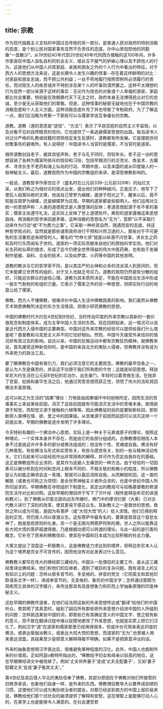 ```yaml
---
---
---
```

title: 宗教
---



作为现代独裁主义支柱的中国过去传统的另一部分，是普通人民对政府的特别消极的态度，是个别公民对国家事务显然不负责任的态度。孙中山曾抱怨他的同胞像“一盘散沙”。从19世纪4O年代到20世纪40年代同西方接触的这100年间，许多作家哀叹中国人自私自利的机会主义、彼此互不服气的妒嫉心理以及不顾他人的行为，这是他们从中国人对其家庭、亲族和朋友之外的个人行为中看出的特征。对于西方人的思想方法来说，这是长期令人发生兴趣的怪事--存在着这样鲜明的对比：对家庭和朋友忠诚，而不顾公共利益；一丝不苟地履行按照惯例所必须履行的责任，而对陌生人的疾苦或并不特别涉及某个人的坏事则漠然置之。这种不太理想的行为显然一部分来源于这样的事实：无论作为效忠的对象或个人幸福的源泉，家庭都比社会重要，特别是在改朝换代天下无主之时，政府本身无法博得民众对它的忠诚，至少是无从获取他们的尊敬。但是，这种怪事的秘密无疑地也在于中国宗教的消极态度和个人主义方面。这种消极态度补充了并也导致了专制政府。为了了解这一点，我们应当略为考察一下那些可以与儒家学说互争雄长的宗教。

道教。道教（道的意思是“途径”、“方法”）表示了平民百姓的自然主义宇宙观，以及对看不见的自然精灵的信仰。它也提供了一条逃避儒家思想的出路。每当读书人对过分严格的礼教或经籍的烦琐规定发生反感时，道教都有所发展。它是摆脱世间纷繁事务的避难所。有人说得好：中国读书人当官时是儒家，不当官时是道家。

相传道教创自老子，据其信徒声称，老子与孔子同时，但较年长。老子这一派的思想容纳了各种为儒家所排斥的信仰和习俗，包括早期流行的泛灵论、炼金术、古魔术、寻求长生不老药和海上仙岛的行动、早期中医，以及本国的或从印度输人的一般神秘主义。最后，道教观院作为中国的宗教组织来讲，是深受佛教影响的。

一般说，道教哲学作家仿庄子（盛名时在公元前339-公元前329年）的灿烂文采，从我们称之为相对论的观点出发，提出他们的种种疑问。正是庄子，他写下了使后人拍案叫绝的文章，他说自己曾梦为蝴蝶，遨游于阳光之下，醒来以后，竟不知是庄周梦为蝴蝶，还是蝴蝶梦为庄周。早期的道家都是些聪明人。他们运用对立统一的思想声称：人类的道德观念是人类堕落的反映；孝道思想起源于有不孝的事实；儒家主张遵守礼法，这实际上反映了世上道德败坏。典型的道家遵循这条思想路线，用消极的哲学来回避矛盾，这种消极的思想名为“无为”，意即“以不采取行动来作为行动”或“不为费力之事”。它采取一种听其自然、随遇而安的态度。持这种哲学观点的，显然就是那些谴责政府进行干预和兴师卫道的人，那些对于不可避免的生活重担逆来顺受的人。著名的“竹林七贤”就是以纵酒不问世事，求长生之药和及时行乐而闻名于世的。道家的一项实际贡献来自他们的原始科学实验。他们对长生药和仙草的搜求，形成了迄今仍使全世界得益的伟大中医药典，也有助于发展制作瓷器、染料、合金的技术，以及如罗盘、火药等中国的其他发明。

道教的教派与它的哲学家不同，是以其庄严的众神和众多的流派深人到民间的，但它未能建立世界性的组织，对于文人也缺乏号召力。道教的观院仍然是些分散的组织，只能迎合群众的迷信心理。道教为其本质所决定，不能在中国政治生活中形成一股生气勃勃的有组织力量。它表示了儒家之外的另一种思想，但把实际行动的地盘让给了儒家。

佛教。西方人不懂佛教，很难评价中国人生活中佛教因素的影响。我们虽然从佛教艺术熟悉佛教所决定的东方生活情调，但很少研究佛教的思想。

中国的佛教时代大约在4世纪到9世纪，当时传自印度的外来宗教以其新的一套价值观念和制度体系，成为主宰中国人生活的东西。现在回顾起来，这一情况可以说是近代西方入侵中国的主要典型。中国对这外来宗教的经验可以提供给我们什么借鉴呢？基督教和马克思主义并不同它恰好相似。然而，中国今天接受外来信仰的情况却有其过去的影响。自古以来，中国的反叛运动中都有宗教狂热精神。就佛教来说，首先接受这种新信仰的，是中国的来自北方的夷狄人侵者。但佛教并没有成为外来势力的政治工具。

要了解佛教在中国有吸引力，我们必须注意它的主要观念。佛教的最早信条之一，是认为人生是痛苦的，并且这不仅限于我们所熟悉的今世；这就是轮回思想。释迦牟尼大约生活在公元前6世纪的尼泊尔，出生豪门，年轻时过着贵族生活。在抛弃了宫室、妃缤和豪华生活之后，他通过冥思苦想而获正觉，领悟了伟大的法轮其回佛法丰富原理。

这可以称之为生活的“因果”理论：万物皆由因果循环中的他物所定，因而生活的苦难事实上来自某些前因，消灭了这些前因就有可能消灭生活中的苦难本身。故情欲源于知觉，而知觉又源于接触和六根等等。因此佛教徒的目的是要斩断轮回，即斩断把人束缚在情、欲、爱之中的因果链。从苦难源于前因而前因可以消灭这样一个前提出发，早期的佛教徒逐步发明了许多理论。

今天特别有趣的一个佛法中心思想，实际上是一种关于元素或原子的理论，按照这种理论，一个实体本身并不存在，而是由它的各部分组成的。古佛教僧侣相信人本身不过是由这许许多多的部分或佛法组成的；他没有个性、灵魂或自我。佛法有好几种类型。有些佛法与形式和实质有关，有些与感觉有关，别的一些与精神活动有关。它们合起来可以给经验作出非常简练的解释，并可作为否定自我存在的基础。这正是佛教徒所企业求的，是其作为逃避人生痛苦的一种方法。由于经验的一切因素可以被分析到在时间和空间上根本不同的、不相关联的和微小的程度，所以佛教徒认为如能正确领会这一真理，那就可以最后消除自我，从而解脱轮回。这一类的解脱（或者也可称之为领悟）是全世界神秘主义者所企求的，也是中世纪中国人所热切追求的。早期佛教在寺院组织下制度化，其定出的教规可与较晚基督教的修道院生活作对比和对照。这些早期的僧侣终于写下了贝叶经（相传是释迦牟尼的讲道和教义）。到了佛教从印度北部向远东传播时，佛门中的摩诃衍那（大乘）已对古代教义进行了深刻的改革，使其更易于感召众生。其新教义之一是救世的思想。救世之所以成为可能，是因为有菩萨（或“大彻大悟”的人）给人求情。他们已得到释迦的正觉，但仍居人间以普渡众生。这些菩萨中最有名的，要算是观音这个慈悲女神了，她是慈悲原则的化身。另一个是无限光明菩萨阿弥陀佛。世人之所以能靠这些大彻大悟的菩萨超渡得救，乃是根据功德可以转渡的理论。与此一起的是行善的概念，它补充了原来的佛教信仰，使其在中国和日本成为比较积极的社会力量。

大乘又提出了涅盘这一积极教义，这是佛教徒力求达到的境界，但释迩牟尼本人认为这个境界是完全不可言传的，因而他没有对此发表过什么意见。

佛教教义都写在伟大的佛经即三藏经内。中国头一批僧侣的主要工作，是从这三藏经里译出佛经来。他们和他们的后继者，遇到了艰巨的复杂问题，既有语言上的又有知识上的问题：怎样从那多音节的、多变格的、拼音的梵文（它同英文和其他印欧语系文字一样），译成单音节的，无变格的、象形的中国文字；怎样通过那颇为简练而又具体的汉字媒介，来传达那具有高度想象力和形而上学抽象原理的印度神秘主义。

这批早期的佛教传道者，在他们设法把这新的外来思想传达或“翻译”给他们的中国听众，使其明了其真意时，碰到了嗣后所有那些把外来思想介绍进中国的人所碰到的问题：怎样挑选某些中国的词，即那些已有其确定意义的中国文字，使之赋有新的意义，而不致在翻译过程中难以捉摸地更改了外来思想，也就是实质上把它们汉化了。例如汉字“道”在道家和儒家那里已经用得很多，但或许也可用来表达印度的佛法，或表达瑜伽派教义，或表达大彻大悟的思想，而道家的“无为”,也曾被人用来表达涅盘。其结果至少是把意义解释得极不明确，如果不是把原意冲淡的话。

外来的抽象思想用汉字表达后，很难避免某种程度的汉化。此外，中国人也抵制外来的价值观。正如阿瑟o赖特所指出的，“佛教给予妇女和母亲以较高的地位，这在早期佛经译文中被改掉了。例如'丈夫供养妻子'变成'丈夫支配妻子'，又如'妻子慰藉丈夫'变成'妻子敬其丈夫'。”

第4世纪及其后侵人华北的夷狄信奉了佛教，其部分原因在于佛教对他们所接管的旧秩序来说，也象他们自身一样，是外来的东西。佛教僧侣教导大众要养成驯顺的习惯，这使他们可以成为夷狄统治者的盟友。对那已经逃到南方的中国上层阶级来说，佛教给他们那个旧社会的崩溃提供了解释和安慰，这在理智上是能够打动人心的，在美学上也是能够令人满意的。在社会遭受若